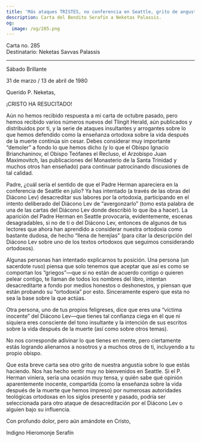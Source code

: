 ```yaml
---
title: 'Más ataques TRISTES, no conferencia en Seattle, grito de angustia'
description: Carta del Bendito Serafín a Neketas Palassis.
og:
  image: /og/285.png
---
```


<div style={{textAlign:'right', fontFamily:'monospace'}}>Carta no. 285</div>
<div style={{textAlign:'left', fontFamily:'monospace'}}>Destinatario: Neketas Savvas Palassis</div>

---

Sábado Brillante

31 de marzo / 13 de abril de 1980

Querido P. Neketas,

¡CRISTO HA RESUCITADO!

Aún no hemos recibido respuesta a mi carta de octubre pasado, pero hemos recibido varios números nuevos del Tlingit Herald, aún publicados y distribuidos por ti, y la serie de ataques insultantes y arrogantes sobre lo que hemos defendido como la enseñanza ortodoxa sobre la vida después de la muerte continúa sin cesar. Debes considerar muy importante “demoler” a fondo lo que hemos dicho (y lo que el Obispo Ignacio Brianchaninov, el Obispo Teófanes el Recluso, el Arzobispo Juan Maximovitch, las publicaciones del Monasterio de la Santa Trinidad y muchos otros han enseñado) para continuar patrocinando discusiones de tal calidad.

Padre, ¿cuál sería el sentido de que el Padre Herman apareciera en la conferencia de Seattle en julio? Ya has intentado (a través de las obras del Diácono Lev) desacreditar sus labores por la ortodoxia, participando en el intento deliberado del Diácono Lev de “avergonzarlo” (tomo esta palabra de una de las cartas del Diácono Lev donde describió lo que iba a hacer). La aparición del Padre Herman en Seattle provocaría, evidentemente, escenas desagradables, si no de ti o del Diácono Lev, entonces de algunos de tus lectores que ahora han aprendido a considerar nuestra ortodoxia como bastante dudosa, de hecho “llena de herejías” (para citar la descripción del Diácono Lev sobre uno de los textos ortodoxos que seguimos considerando ortodoxos).

Algunas personas han intentado explicarnos tu posición. Una persona (un sacerdote ruso) piensa que solo tenemos que aceptar que así es como se comportan los “griegos”—que si no están de acuerdo contigo o quieren pelear contigo, te llaman de todos los nombres del libro, intentan desacreditarte a fondo por medios honestos o deshonestos, y piensan que están probando su “ortodoxia” por esto. Sinceramente espero que esta no sea la base sobre la que actúas.

Otra persona, uno de tus propios feligreses, dice que eres una “víctima inocente” del Diácono Lev—que tienes tal confianza ciega en él que ni siquiera eres consciente del tono insultante y la intención de sus escritos sobre la vida después de la muerte (así como sobre otros temas).

No nos corresponde adivinar lo que tienes en mente, pero ciertamente estás logrando alienarnos a nosotros y a muchos otros de ti, incluyendo a tu propio obispo.

Que esta breve carta sea otro grito de nuestra angustia sobre lo que estás haciendo. Nos has hecho sentir muy no bienvenidos en Seattle. Si el P. Herman viniera, sería una ocasión muy tensa, y quién sabe qué opinión aparentemente inocente, compartida (como la enseñanza sobre la vida después de la muerte que hemos impreso) por numerosas autoridades teológicas ortodoxas en los siglos presente y pasado, podría ser seleccionada para otro ataque de desacreditación por el Diácono Lev o alguien bajo su influencia.

Con profundo dolor, pero aún amándote en Cristo,

Indigno Hieromonje Serafín